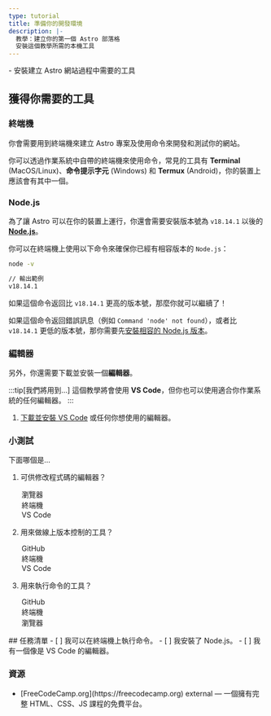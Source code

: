 ```yaml
---
type: tutorial
title: 準備你的開發環境
description: |-
  教學：建立你的第一個 Astro 部落格
  安裝這個教學所需的本機工具
---
```




<PreCheck>
  - 安裝建立 Astro 網站過程中需要的工具
</PreCheck>

## 獲得你需要的工具

### 終端機

你會需要用到終端機來建立 Astro 專案及使用命令來開發和測試你的網站。

你可以透過作業系統中自帶的終端機來使用命令，常見的工具有 **Terminal** (MacOS/Linux)、**命令提示字元** (Windows) 和 **Termux** (Android)，你的裝置上應該會有其中一個。

### Node.js

為了讓 Astro 可以在你的裝置上運行，你還會需要安裝版本號為 `v18.14.1` 以後的 [**Node.js**](https://nodejs.org/en/)。

你可以在終端機上使用以下命令來確保你已經有相容版本的 `Node.js`：

```sh
node -v

// 輸出範例
v18.14.1
```

如果這個命令返回比 `v18.14.1` 更高的版本號，那麼你就可以繼續了！

如果這個命令返回錯誤訊息（例如 `Command 'node' not found`），或者比 `v18.14.1` 更低的版本號，那你需要先[安裝相容的 Node.js 版本](https://docs.npmjs.com/downloading-and-installing-node-js-and-npm)。

### 編輯器

另外，你還需要下載並安裝一個**編輯器**。

:::tip[我們將用到...]
這個教學將會使用 **VS Code**，但你也可以使用適合你作業系統的任何編輯器。
:::

1. [下載並安裝 VS Code](https://code.visualstudio.com/#alt-downloads) 或任何你想使用的編輯器。 




<Box icon="question-mark">

### 小測試

下面哪個是...
1. 可供修改程式碼的編輯器？

    <MultipleChoice>
      <Option>
        瀏覽器
      </Option>
      <Option>
        終端機
      </Option>
      <Option isCorrect>
        VS Code
      </Option>
    </MultipleChoice>

2. 用來做線上版本控制的工具？

    <MultipleChoice>
      <Option isCorrect>
        GitHub
      </Option>
      <Option>
        終端機
      </Option>
      <Option>
        VS Code
      </Option>
    </MultipleChoice>

3. 用來執行命令的工具？
    <MultipleChoice>
      <Option>
        GitHub
      </Option>
      <Option isCorrect>
        終端機
      </Option>
      <Option>
        瀏覽器
      </Option>
    </MultipleChoice>

</Box>

<Box icon="check-list">
## 任務清單

<Checklist>
- [ ] 我可以在終端機上執行命令。
- [ ] 我安裝了 Node.js。
- [ ] 我有一個像是 VS Code 的編輯器。
</Checklist>
</Box>


### 資源

- <p>[FreeCodeCamp.org](https://freecodecamp.org) <Badge>external</Badge> — 一個擁有完整 HTML、CSS、JS 課程的免費平台。</p>
